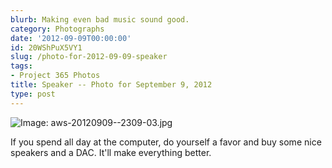 ```yaml
---
blurb: Making even bad music sound good.
category: Photographs
date: '2012-09-09T00:00:00'
id: 20WShPuX5VY1
slug: /photo-for-2012-09-09-speaker
tags:
- Project 365 Photos
title: Speaker -- Photo for September 9, 2012
type: post
---
```


![Image: aws-20120909--2309-03.jpg](/aws-20120909--2309-03.jpg)

If you spend all day at the computer, do yourself a favor and buy some nice speakers and a DAC. It'll make everything better.